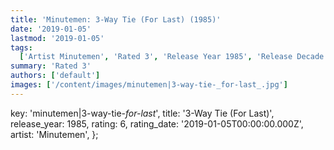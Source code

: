 ```yaml
---
title: 'Minutemen: 3-Way Tie (For Last) (1985)'
date: '2019-01-05'
lastmod: '2019-01-05'
tags:
  ['Artist Minutemen', 'Rated 3', 'Release Year 1985', 'Release Decade 1980']
summary: 'Rated 3'
authors: ['default']
images: ['/content/images/minutemen|3-way-tie-_for-last_.jpg']
---
```


  key: 'minutemen|3-way-tie-_for-last_',
  title: '3-Way Tie (For Last)',
  release_year: 1985,
  rating: 6,
  rating_date: '2019-01-05T00:00:00.000Z',
  artist: 'Minutemen',
};

<MusicRating data={data} />
